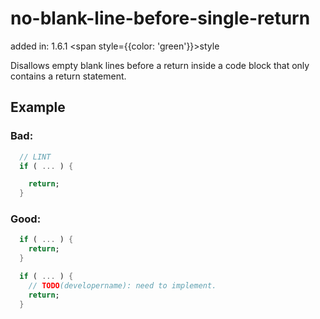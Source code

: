# no-blank-line-before-single-return
added in: 1.6.1 <span style={{color: 'green'}}>style</span>

Disallows empty blank lines before a return inside a code block that only contains a return statement.

## Example
### Bad:
```dart
  // LINT
  if ( ... ) {

    return;
  }
```
### Good:
```dart
  if ( ... ) {
    return;
  }

  if ( ... ) {
    // TODO(developername): need to implement.
    return;
  }
```
